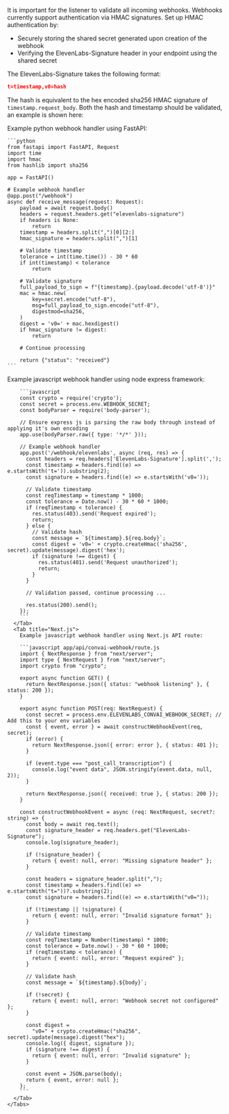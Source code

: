 It is important for the listener to validate all incoming webhooks. Webhooks currently support authentication via HMAC signatures. Set up HMAC authentication by:

- Securely storing the shared secret generated upon creation of the webhook
- Verifying the ElevenLabs-Signature header in your endpoint using the shared secret

The ElevenLabs-Signature takes the following format:

```json
t=timestamp,v0=hash
```

The hash is equivalent to the hex encoded sha256 HMAC signature of `timestamp.request_body`. Both the hash and timestamp should be validated, an example is shown here:

<Tabs>
  <Tab title="Python">
    Example python webhook handler using FastAPI:

    ```python
    from fastapi import FastAPI, Request
    import time
    import hmac
    from hashlib import sha256

    app = FastAPI()

    # Example webhook handler
    @app.post("/webhook")
    async def receive_message(request: Request):
        payload = await request.body()
        headers = request.headers.get("elevenlabs-signature")
        if headers is None:
            return
        timestamp = headers.split(",")[0][2:]
        hmac_signature = headers.split(",")[1]

        # Validate timestamp
        tolerance = int(time.time()) - 30 * 60
        if int(timestamp) < tolerance
            return

        # Validate signature
        full_payload_to_sign = f"{timestamp}.{payload.decode('utf-8')}"
        mac = hmac.new(
            key=secret.encode("utf-8"),
            msg=full_payload_to_sign.encode("utf-8"),
            digestmod=sha256,
        )
        digest = 'v0=' + mac.hexdigest()
        if hmac_signature != digest:
            return

        # Continue processing

        return {"status": "received"}
    ```

  </Tab>
  <Tab title="JavaScript">
    <Tabs>
      <Tab title="Express">
        Example javascript webhook handler using node express framework:

        ```javascript
        const crypto = require('crypto');
        const secret = process.env.WEBHOOK_SECRET;
        const bodyParser = require('body-parser');

        // Ensure express js is parsing the raw body through instead of applying it's own encoding
        app.use(bodyParser.raw({ type: '*/*' }));

        // Example webhook handler
        app.post('/webhook/elevenlabs', async (req, res) => {
          const headers = req.headers['ElevenLabs-Signature'].split(',');
          const timestamp = headers.find((e) => e.startsWith('t=')).substring(2);
          const signature = headers.find((e) => e.startsWith('v0='));

          // Validate timestamp
          const reqTimestamp = timestamp * 1000;
          const tolerance = Date.now() - 30 * 60 * 1000;
          if (reqTimestamp < tolerance) {
            res.status(403).send('Request expired');
            return;
          } else {
            // Validate hash
            const message = `${timestamp}.${req.body}`;
            const digest = 'v0=' + crypto.createHmac('sha256', secret).update(message).digest('hex');
            if (signature !== digest) {
              res.status(401).send('Request unauthorized');
              return;
            }
          }

          // Validation passed, continue processing ...

          res.status(200).send();
        });
        ```
      </Tab>
      <Tab title="Next.js">
        Example javascript webhook handler using Next.js API route:

        ```javascript app/api/convai-webhook/route.js
        import { NextResponse } from "next/server";
        import type { NextRequest } from "next/server";
        import crypto from "crypto";

        export async function GET() {
          return NextResponse.json({ status: "webhook listening" }, { status: 200 });
        }

        export async function POST(req: NextRequest) {
          const secret = process.env.ELEVENLABS_CONVAI_WEBHOOK_SECRET; // Add this to your env variables
          const { event, error } = await constructWebhookEvent(req, secret);
          if (error) {
            return NextResponse.json({ error: error }, { status: 401 });
          }

          if (event.type === "post_call_transcription") {
            console.log("event data", JSON.stringify(event.data, null, 2));
          }

          return NextResponse.json({ received: true }, { status: 200 });
        }

        const constructWebhookEvent = async (req: NextRequest, secret?: string) => {
          const body = await req.text();
          const signature_header = req.headers.get("ElevenLabs-Signature");
          console.log(signature_header);

          if (!signature_header) {
            return { event: null, error: "Missing signature header" };
          }

          const headers = signature_header.split(",");
          const timestamp = headers.find((e) => e.startsWith("t="))?.substring(2);
          const signature = headers.find((e) => e.startsWith("v0="));

          if (!timestamp || !signature) {
            return { event: null, error: "Invalid signature format" };
          }

          // Validate timestamp
          const reqTimestamp = Number(timestamp) * 1000;
          const tolerance = Date.now() - 30 * 60 * 1000;
          if (reqTimestamp < tolerance) {
            return { event: null, error: "Request expired" };
          }

          // Validate hash
          const message = `${timestamp}.${body}`;

          if (!secret) {
            return { event: null, error: "Webhook secret not configured" };
          }

          const digest =
            "v0=" + crypto.createHmac("sha256", secret).update(message).digest("hex");
          console.log({ digest, signature });
          if (signature !== digest) {
            return { event: null, error: "Invalid signature" };
          }

          const event = JSON.parse(body);
          return { event, error: null };
        };
        ```
      </Tab>
    </Tabs>

  </Tab>
</Tabs>
